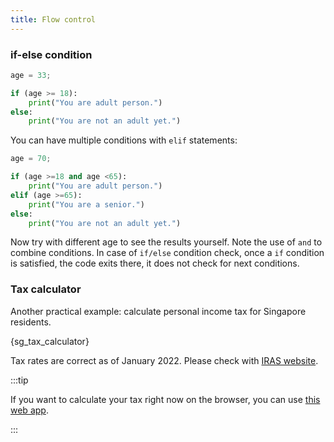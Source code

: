 ```yaml
---
title: Flow control
---
```


### if-else condition
```python
age = 33;

if (age >= 18):
    print("You are adult person.")
else:
    print("You are not an adult yet.")
```

You can have multiple conditions with `elif` statements:
```python
age = 70;

if (age >=18 and age <65):
    print("You are adult person.")
elif (age >=65):
    print("You are a senior.")
else:
    print("You are not an adult yet.")
```

Now try with different age to see the results yourself. Note the use of `and` to
combine conditions. In case of `if/else` condition check, once a `if` condition
is satisfied, the code exits there, it does not check for next conditions.

### Tax calculator
Another practical example: calculate personal income tax for Singapore
residents.


<CodeBlock language="python" title="src/sg_tax_calculator.py">{sg_tax_calculator}</CodeBlock>

Tax rates are correct as of January 2022. Please check with [IRAS website](
https://www.iras.gov.sg/taxes/individual-income-tax/basics-of-individual-income-tax/new-to-tax/individual-income-tax-rates).

:::tip

If you want to calculate your tax right now on the browser, you can use
[this web app](https://pranabdas.github.io/sg-tax-calculator/).

:::
